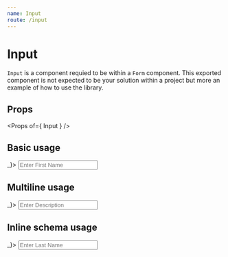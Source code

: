```yaml
---
name: Input
route: /input
---
```



# Input

`Input` is a component requied to be within a `Form` component. This exported component is not expected to be your solution within a project but more an example of how to use the library.

## Props

<Props of={ Input } />

## Basic usage

<Playground>
  <Form onSubmit={ _ => _}>
    <Input
      name='first_name'
      placeholder='Enter First Name'
      label='First name'
    />
  </Form>
</Playground>

## Multiline usage

<Playground>
  <Form onSubmit={ _ => _}>
    <Input
      label='Description'
      name='description'
      placeholder='Enter Description'
      multiline
    />
  </Form>
</Playground>

## Inline schema usage

<Playground>
  <Form onSubmit={ _ => _}>
    <Input
      label='Last Name'
      name='last_name'
      placeholder='Enter Last Name'
      schema={ string().required('Last name is required') }
    />
  </Form>
</Playground>